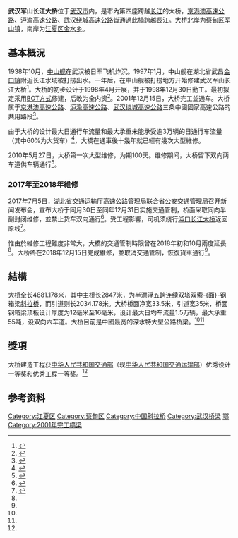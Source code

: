 {{Infobox_Bridge
|bridge_name=武汉军山长江大桥
|native_name=
|image=Junshan Bridge-2.jpg
|image_size=
|caption=
|official_name=
|carries=[[京港澳高速|京港澳高速]]、[[沪渝高速|沪渝高速]]、[[武汉繞城高速|武汉繞城高速]]
|crosses=[[长江|长江]]
|locale=[[武汉市|武汉市]]
|maint=
|id=
|design=[[斜拉桥|斜拉桥]]
|mainspan={{convert|460|m|ft|2}}<ref>{{cite web|title=武汉军山长江大桥|url=http://www.cnbridge.cn/2010/0526/5639.html|publisher=中国桥梁网|accessdate=2011-12-26|archive-url=https://web.archive.org/web/20131109172208/http://www.cnbridge.cn/2010/0526/5639.html|archive-date=2013-11-09|dead-url=yes}}</ref>
|length={{convert|4881|m|ft|2}}
|width={{convert|33.8|m|ft|2}}
|height={{convert|171|m|ft|2}}
|load=
|clearance=
|below=
|aadtraffic=
|traffic=
|designed_by=
|begin=1998年12月30日
|complete=
|open=2001年12月15日
|closed= 
|destruction=
|toll=
|also_known_as=
|map_cue=
|map_image=
|map_text=
|map_width= 
|coordinates={{coord|30.3717|114.1450|display=inline,title}}
|lat=30.3717
|long=114.1450
|extra=
}}
{{中国高速公路信息框
| 编号 = G4／G50／G42<sub>01</sub>
| 名称 = 武汉军山长江大桥
| 自定头部 = [[File:China_Expwy_G4_sign_with_name.svg|80px]][[File:China_Expwy_G50_sign_with_name.svg|80px]][[File:China_Expwy_G4201_sign_with_name.svg|110px]]
| 地圖 = 
| 路線簡稱 = 京港澳／沪渝／武汉绕城
| 最近通車日期 = 
| 规划总里程 = 5
| 起點 = [[武汉市|武汉市]][[蔡甸区|蔡甸区]][[军山镇|军山镇]]
| 終點 = [[武汉市|武汉市]][[江夏区|江夏区]][[金水乡|金水乡]]
| 出口處數 = 
| 服务区数 = 
}}
'''武汉军山长江大桥'''位于[[武汉市|武汉市]]内，是市內第四座跨越[[长江|长江]]的大桥，[[京港澳高速公路|京港澳高速公路]]、[[沪渝高速公路|沪渝高速公路]]、[[武汉绕城高速公路|武汉绕城高速公路]]皆通過此橋跨越長江。大桥北岸为[[蔡甸区|蔡甸区]][[军山镇|军山镇]]，南岸为[[江夏区|江夏区]][[金水乡|金水乡]]。

==基本概況==
1938年10月，[[中山舰|中山舰]]在武汉被日军飞机炸沉。1997年1月，中山舰在湖北省武昌[[金口镇|金口镇]]附近长江水域被打捞出水。一年后，在中山舰被打捞地方开始修建武汉军山长江大桥<ref>{{Cite book|title=长江桥|author=杜胜熙|author2=赵妮娜|author3=米金生|publisher=北京[[生活·读书·新知三联书店|生活·读书·新知三联书店]]|date=2013-05|isbn=978-7-108-03639-1|pages=83-85}}</ref>。大桥的初步设计于1998年4月开展，并于1998年12月30日動工。最初拟定采用[[BOT模式|BOT方式]]修建，后改为全内资<ref>{{Cite book|title=湖北交通年鉴 1999|publisher=湖北省交通年鉴编辑委员会|date=2000-06|isbn=|pages=283}}</ref>。2001年12月15日，大桥完工並通车。大桥属于[[京港澳高速公路|京港澳高速公路]]、[[沪渝高速公路|沪渝高速公路]]、[[武汉绕城高速公路|武汉绕城高速公路]]三条中國國家高速公路的共用路段<ref name="江苏网">{{cite web|url=http://qiao.jschina.com.cn/node37527/|title=武汉军山长江大桥|work=江苏网|archiveurl=https://web.archive.org/web/20110519125343/http://qiao.jschina.com.cn/node37527/|archivedate=2011-05-19}}</ref>。

由于大桥的设计最大日通行车流量和最大承重未能承受逾3万辆的日通行车流量（其中60%为大货车）<ref name="新华网">{{cite news|url=http://m.xinhuanet.com/hb/2018-11/01/c_1123644897.htm|title=武汉军山大桥维修遭遇“超级难题” 被迫两度延期|work=[[新华网|新华网]]|author=雷闯|date=2018-11-01|accessdate=2019-01-26|archive-date=2021-02-13|archive-url=https://web.archive.org/web/20210213043331/http://m.xinhuanet.com/hb/2018-11/01/c_1123644897.htm|dead-url=no}}</ref>，大橋在通車後十幾年就已經有幾次大型維修。

2010年5月27日，大桥第一次大型维修，为期100天。维修期间，大桥留下双向两车道供车辆通行<ref>{{cite news|url=http://m.xinhuanet.com/hb/2018-11/01/c_1123644897.htm|title=军山长江大桥首度大修|work=[[网易|网易]]|author=许小明|date=2010-05-28|accessdate=2019-01-26|archive-date=2021-02-13|archive-url=https://web.archive.org/web/20210213043331/http://m.xinhuanet.com/hb/2018-11/01/c_1123644897.htm|dead-url=no}}</ref>。

===2017年至2018年維修===
2017年7月5日，[[湖北省|湖北省]]交通运输厅高速公路管理局联合省公安交通管理局召开新闻发布会，宣布大桥于同月30日至同年12月31日实施交通管制，桥面采取同向半副封闭维修，並禁止货车双向通行<ref>{{cite web|url=http://www.hubei.gov.cn/zwgk/szsmlm/shzqb/201707/t20170705_1013858.shtml|title=武汉军山长江大桥维修将实行交通管制 禁止货车通行|work=[[湖北省人民政府|湖北省人民政府]]|date=2017-07-05|accessdate=2019-01-26|archive-url=https://web.archive.org/web/20190126113856/http://www.hubei.gov.cn/zwgk/szsmlm/shzqb/201707/t20170705_1013858.shtml|archive-date=2019-01-26|dead-url=yes}}</ref>。受工程影響，司机须绕行[[沌口长江大桥|沌口长江大桥]]返回原线<ref name="荊楚网">{{cite news|url=http://news.cnhubei.com/xw/wuhan/201812/t4201989_mob.shtml|title=今天9点，武汉军山长江大桥正式恢复货车通行|work=荊楚网|author=雷闯|author2=梅涛|date=2018-12-15|accessdate=2019-01-26|archive-url=https://web.archive.org/web/20190126164307/http://news.cnhubei.com/xw/wuhan/201812/t4201989_mob.shtml|archive-date=2019-01-26|dead-url=yes}}</ref>。

惟由於維修工程難度非常大，大橋的交通管制時限曾在2018年初和10月兩度延長<ref name="新华网"/>。大桥终在2018年12月15日完成維修，並取消交通管制，恢復貨車通行<ref name="荊楚网"/>。

==結構==
大桥全长4881.178米，其中主桥长2847米，为半漂浮五跨连续双塔双索-{面}-钢箱梁[[斜拉桥|斜拉桥]]，而引道则长2034.178米。大桥桥面净宽33.5米，引道宽35米，桥面钢箱梁顶板设计厚度为12毫米至16毫米，设计最大日均车流量1.5万辆，最大承重55吨，设双向六车道。大桥目前是中國最宽的深水特大型公路桥梁。<ref name="江苏网"/><ref name="新华网"/>

==獎項==
大桥建造工程获[[中华人民共和国交通部|中华人民共和国交通部]]（现[[中华人民共和国交通运输部|中华人民共和国交通运输部]]）优秀设计一等奖和优秀工程一等奖。<ref name="江苏网"/>

==参考资料==
{{reflist}}

{{武汉桥梁与隧道}}
{{Crossings navbox
|structure= [[长江桥隧列表|桥梁与隧道]]
|place= [[长江|长江]]
|bridge= 武汉军山长江大桥
|bridge signs= {{China Expwy Name|G4}}<br>{{China Expwy Name|G50}}<br>{{China Expwy Name|G4201WH}}
|upstream= [[嘉鱼长江大桥|嘉鱼长江大桥]]
|upstream signs= {{China Expwy Name|S43|P=Hubei}}
|downstream= [[武汉沌口长江大桥|武汉沌口长江大桥]]
|downstream signs= {{China Expwy Name|S40|P=Hubei}}
}}

{{DEFAULTSORT:W}}
[[Category:江夏区|Category:江夏区]]
[[Category:蔡甸区|Category:蔡甸区]]
[[Category:中国斜拉桥|Category:中国斜拉桥]]
[[Category:武汉桥梁|Category:武汉桥梁]]
[[Category:长江大桥|鄂]]
[[Category:2001年完工橋梁|Category:2001年完工橋梁]]